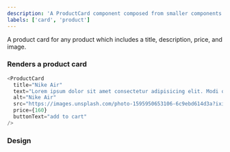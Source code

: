 ```yaml
---
description: 'A ProductCard component composed from smaller components'
labels: ['card', 'product']
---
```



A product card for any product which includes a title, description, price, and image.

### Renders a product card

```js live
<ProductCard
  title="Nike Air"
  text="Lorem ipsum dolor sit amet consectetur adipisicing elit. Modi quos quidem sequi illum facere recusandae voluptatibus"
  alt="Nike Air"
  src="https://images.unsplash.com/photo-1595950653106-6c9ebd614d3a?ixid=MnwxMjA3fDB8MHxzZWFyY2h8NDV8fHNuZWFrZXJ8ZW58MHx8MHx8&ixlib=rb-1.2.1&auto=format&fit=crop&w=800&q=60"
  price={160}
  buttonText="add to cart"
/>
```

### Design

<FigmaEmbed src="https://www.figma.com/embed?embed_host=share&url=https%3A%2F%2Fwww.figma.com%2Ffile%2FYOdxHWPVnxBcTAYw0zPyXf%2Fstore%3Fnode-id%3D5%253A408" />
